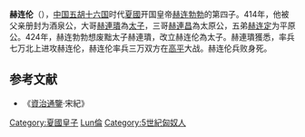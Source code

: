 '''赫连伦'''（{{bd||？|424年||catIdx=Helian赫連倫}}），[[中国|中国]][[五胡十六国|五胡十六国]]时代[[夏_(十六国)|夏國]]开国皇帝[[赫连勃勃|赫连勃勃]]的第四子。414年，他被父亲册封为酒泉公，大哥[[赫連璝|赫連璝]]為[[太子|太子]]，三哥[[赫連昌|赫連昌]]為太原公，五弟[[赫连定|赫连定]]为平原公。424年，赫连勃勃想废黜太子赫連璝，改立赫连伦為太子。赫連璝獲悉，率兵七万北上进攻赫连伦，赫连伦率兵三万双方在[[高平|高平]]大战。赫连伦兵败身死。

==参考文献==
*《[[資治通鑒|資治通鑒]]·宋紀》

{{DEFAULTSORT:Helian赫連倫}}
[[Category:夏國皇子|Category:夏國皇子]]
[[Category:赫連姓|Lun倫]]
[[Category:5世紀匈奴人|Category:5世紀匈奴人]]